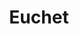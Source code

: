 ---
slug: euchet
link: /projects/euchet/
category: 'projects'
title: Euchet
publicData: Sep 11th 2020
pagesCount: 1
siteLink: https://iliagromov.github.io/
pages: 
    - page:
        - image: ../../assets/images/projects/project-400-euchet/euchet-0.png
        - title: Главная
sortIdx: 400
---